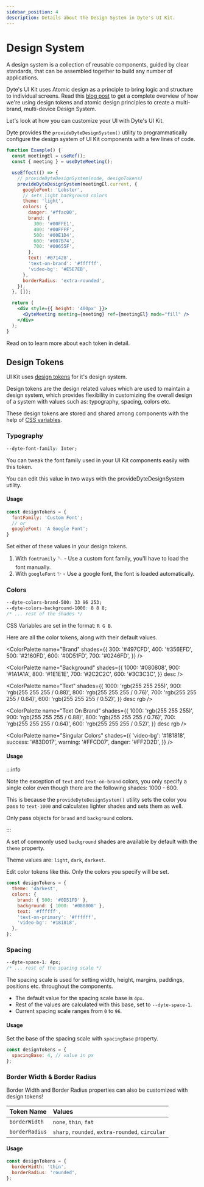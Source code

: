 ```yaml
---
sidebar_position: 4
description: Details about the Design System in Dyte's UI Kit.
---
```


# Design System

A design system is a collection of reusable components, guided by clear
standards, that can be assembled together to build any number of applications.

Dyte's UI Kit uses Atomic design as a principle to bring logic and structure to
individual screens. Read this
[blog post](https://dyte.io/blog/new-dyte-video-sdk-design-system/) to get a
complete overview of how we're using design tokens and atomic design principles
to create a multi-brand, multi-device Design System.

Let's look at how you can customize your UI with Dyte's UI Kit.

Dyte provides the `provideDyteDesignSystem()` utility to programmatically
configure the design system of UI Kit components with a few lines of code.

```jsx live
function Example() {
  const meetingEl = useRef();
  const { meeting } = useDyteMeeting();

  useEffect(() => {
    // provideDyteDesignSystem(node, designTokens)
    provideDyteDesignSystem(meetingEl.current, {
      googleFont: 'Lobster',
      // sets light background colors
      theme: 'light',
      colors: {
        danger: '#ffac00',
        brand: {
          300: '#00FFE1',
          400: '#00FFFF',
          500: '#00E1D4',
          600: '#007B74',
          700: '#00655F',
        },
        text: '#071428',
        'text-on-brand': '#ffffff',
        'video-bg': '#E5E7EB',
      },
      borderRadius: 'extra-rounded',
    });
  }, []);

  return (
    <div style={{ height: '400px' }}>
      <DyteMeeting meeting={meeting} ref={meetingEl} mode="fill" />
    </div>
  );
}
```

Read on to learn more about each token in detail.

## Design Tokens

UI Kit uses [design tokens](https://css-tricks.com/what-are-design-tokens/) for
it's design system.

Design tokens are the design related values which are used to maintain a design
system, which provides flexibility in customizing the overall design of a system
with values such as: typography, spacing, colors etc.

These design tokens are stored and shared among components with the help of
[CSS variables](https://developer.mozilla.org/en-US/docs/Web/CSS/Using_CSS_custom_properties).

### Typography

```css
--dyte-font-family: Inter;
```

You can tweak the font family used in your UI Kit components easily with this
token.

You can edit this value in two ways with the provideDyteDesignSystem utility.

#### Usage

```js
const designTokens = {
  fontFamily: 'Custom Font';
  // or
  googleFont: 'A Google Font';
}
```

Set either of these values in your design tokens.

1. With `fontFamily` 🪡 - Use a custom font family, you'll have to load the font
   manually.
2. With `googleFont` ✨ - Use a google font, the font is loaded automatically.

### Colors

```css
--dyte-colors-brand-500: 33 96 253;
--dyte-colors-background-1000: 8 8 8;
/* ... rest of the shades */
```

CSS Variables are set in the format: `R G B`.

Here are all the color tokens, along with their default values.

<ColorPalette
  name="Brand"
  shades={{
    300: '#497CFD',
    400: '#356EFD',
    500: '#2160FD',
    600: '#0D51FD',
    700: '#0246FD',
  }}
/>

<ColorPalette
  name="Background"
  shades={{
    1000: '#080808',
    900: '#1A1A1A',
    800: '#1E1E1E',
    700: '#2C2C2C',
    600: '#3C3C3C',
  }}
  desc
/>

<ColorPalette
  name="Text"
  shades={{
    1000: 'rgb(255 255 255)',
    900: 'rgb(255 255 255 / 0.88)',
    800: 'rgb(255 255 255 / 0.76)',
    700: 'rgb(255 255 255 / 0.64)',
    600: 'rgb(255 255 255 / 0.52)',
  }}
  desc
  rgb
/>

<ColorPalette
  name="Text On Brand"
  shades={{
    1000: 'rgb(255 255 255)',
    900: 'rgb(255 255 255 / 0.88)',
    800: 'rgb(255 255 255 / 0.76)',
    700: 'rgb(255 255 255 / 0.64)',
    600: 'rgb(255 255 255 / 0.52)',
  }}
  desc
  rgb
/>

<ColorPalette
  name="Singular Colors"
  shades={{
    'video-bg': '#181818',
    success: '#83D017',
    warning: '#FFCD07',
    danger: '#FF2D2D',
  }}
/>

#### Usage

:::info

Note the exception of `text` and `text-on-brand` colors, you only specify a
single color even though there are the following shades: 1000 - 600.

This is because the `provideDyteDesignSystem()` utility sets the color you pass
to `text-1000` and calculates lighter shades and sets them as well.

Only pass objects for `brand` and `background` colors.

:::

A set of commonly used `background` shades are available by default with the
`theme` property.

Theme values are: `light`, `dark`, `darkest`.

Edit color tokens like this. Only the colors you specify will be set.

```js
const designTokens = {
  theme: 'darkest',
  colors: {
    brand: { 500: '#0D51FD' },
    background: { 1000: '#080808' },
    text: '#ffffff',
    'text-on-primary': '#ffffff',
    'video-bg': '#181818',
  },
};
```

### Spacing

```css
--dyte-space-1: 4px;
/* ... rest of the spacing scale */
```

The spacing scale is used for setting width, height, margins, paddings,
positions etc. throughout the components.

- The default value for the spacing scale base is `4px`.
- Rest of the values are calculated with this base, set to `--dyte-space-1`.
- Current spacing scale ranges from `0` to `96`.

#### Usage

Set the base of the spacing scale with `spacingBase` property.

```js
const designTokens = {
  spacingBase: 4, // value in px
};
```

### Border Width & Border Radius

Border Width and Border Radius properties can also be customized with design
tokens!

| Token Name     | Values                                          |
| :------------- | :---------------------------------------------- |
| `borderWidth`  | `none`, `thin`, `fat`                           |
| `borderRadius` | `sharp`, `rounded`, `extra-rounded`, `circular` |

#### Usage

```js
const designTokens = {
  borderWidth: 'thin',
  borderRadius: 'rounded',
};
```

<head>
  <title>React UI Kit Design System</title>
</head>
